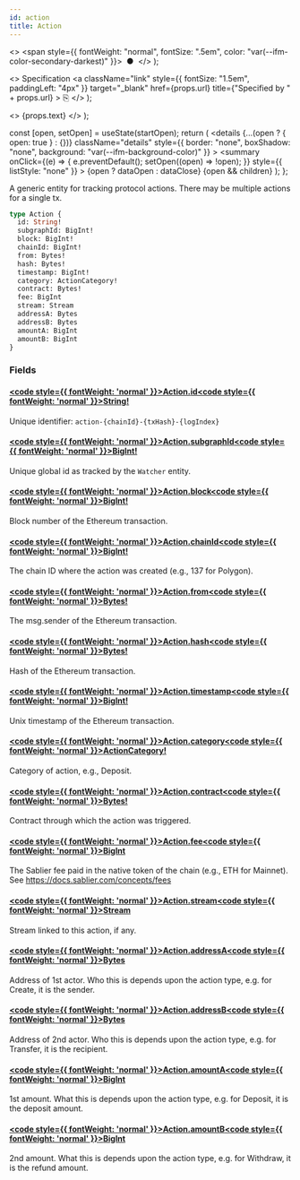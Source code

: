 ```yaml
---
id: action
title: Action
---
```


<head>
  <meta content="noindex" name="robots" />
  <meta charset="utf-8" />
</head>

  <>
    <span style={{ fontWeight: "normal", fontSize: ".5em", color: "var(--ifm-color-secondary-darkest)" }}>
      &nbsp;●&nbsp;
    </span>
  </>
);

  <>
    Specification
    <a
      className="link"
      style={{ fontSize: "1.5em", paddingLeft: "4px" }}
      target="_blank"
      href={props.url}
      title={"Specified by " + props.url}
    >
      ⎘
    </a>
  </>
);

  <>
    <span className={props.class}>{props.text}</span>
  </>
);


  const [open, setOpen] = useState(startOpen);
  return (
    <details
      {...(open ? { open: true } : {})}
      className="details"
      style={{ border: "none", boxShadow: "none", background: "var(--ifm-background-color)" }}
    >
      <summary
        onClick={(e) => {
          e.preventDefault();
          setOpen((open) => !open);
        }}
        style={{ listStyle: "none" }}
      >
        {open ? dataOpen : dataClose}
      </summary>
      {open && children}
    </details>
  );
};

A generic entity for tracking protocol actions. There may be multiple actions for a single tx.

```graphql
type Action {
  id: String!
  subgraphId: BigInt!
  block: BigInt!
  chainId: BigInt!
  from: Bytes!
  hash: Bytes!
  timestamp: BigInt!
  category: ActionCategory!
  contract: Bytes!
  fee: BigInt
  stream: Stream
  addressA: Bytes
  addressB: Bytes
  amountA: BigInt
  amountB: BigInt
}
```

### Fields

#### [<code style={{ fontWeight: 'normal' }}>Action.<b>id</b></code>](#)<Bullet />[<code style={{ fontWeight: 'normal' }}><b>String!</b></code>](/docs/api/flow/graphql/the-graph/scalars/string.mdx) <Badge class="badge badge--secondary badge--non_null" text="non-null"/> <Badge class="badge badge--secondary " text="scalar"/>

Unique identifier: `action-{chainId}-{txHash}-{logIndex}`

#### [<code style={{ fontWeight: 'normal' }}>Action.<b>subgraphId</b></code>](#)<Bullet />[<code style={{ fontWeight: 'normal' }}><b>BigInt!</b></code>](/docs/api/flow/graphql/the-graph/scalars/big-int.mdx) <Badge class="badge badge--secondary badge--non_null" text="non-null"/> <Badge class="badge badge--secondary " text="scalar"/>

Unique global id as tracked by the `Watcher` entity.

#### [<code style={{ fontWeight: 'normal' }}>Action.<b>block</b></code>](#)<Bullet />[<code style={{ fontWeight: 'normal' }}><b>BigInt!</b></code>](/docs/api/flow/graphql/the-graph/scalars/big-int.mdx) <Badge class="badge badge--secondary badge--non_null" text="non-null"/> <Badge class="badge badge--secondary " text="scalar"/>

Block number of the Ethereum transaction.

#### [<code style={{ fontWeight: 'normal' }}>Action.<b>chainId</b></code>](#)<Bullet />[<code style={{ fontWeight: 'normal' }}><b>BigInt!</b></code>](/docs/api/flow/graphql/the-graph/scalars/big-int.mdx) <Badge class="badge badge--secondary badge--non_null" text="non-null"/> <Badge class="badge badge--secondary " text="scalar"/>

The chain ID where the action was created (e.g., 137 for Polygon).

#### [<code style={{ fontWeight: 'normal' }}>Action.<b>from</b></code>](#)<Bullet />[<code style={{ fontWeight: 'normal' }}><b>Bytes!</b></code>](/docs/api/flow/graphql/the-graph/scalars/bytes.mdx) <Badge class="badge badge--secondary badge--non_null" text="non-null"/> <Badge class="badge badge--secondary " text="scalar"/>

The msg.sender of the Ethereum transaction.

#### [<code style={{ fontWeight: 'normal' }}>Action.<b>hash</b></code>](#)<Bullet />[<code style={{ fontWeight: 'normal' }}><b>Bytes!</b></code>](/docs/api/flow/graphql/the-graph/scalars/bytes.mdx) <Badge class="badge badge--secondary badge--non_null" text="non-null"/> <Badge class="badge badge--secondary " text="scalar"/>

Hash of the Ethereum transaction.

#### [<code style={{ fontWeight: 'normal' }}>Action.<b>timestamp</b></code>](#)<Bullet />[<code style={{ fontWeight: 'normal' }}><b>BigInt!</b></code>](/docs/api/flow/graphql/the-graph/scalars/big-int.mdx) <Badge class="badge badge--secondary badge--non_null" text="non-null"/> <Badge class="badge badge--secondary " text="scalar"/>

Unix timestamp of the Ethereum transaction.

#### [<code style={{ fontWeight: 'normal' }}>Action.<b>category</b></code>](#)<Bullet />[<code style={{ fontWeight: 'normal' }}><b>ActionCategory!</b></code>](/docs/api/flow/graphql/the-graph/enums/action-category.mdx) <Badge class="badge badge--secondary badge--non_null" text="non-null"/> <Badge class="badge badge--secondary " text="enum"/>

Category of action, e.g., Deposit.

#### [<code style={{ fontWeight: 'normal' }}>Action.<b>contract</b></code>](#)<Bullet />[<code style={{ fontWeight: 'normal' }}><b>Bytes!</b></code>](/docs/api/flow/graphql/the-graph/scalars/bytes.mdx) <Badge class="badge badge--secondary badge--non_null" text="non-null"/> <Badge class="badge badge--secondary " text="scalar"/>

Contract through which the action was triggered.

#### [<code style={{ fontWeight: 'normal' }}>Action.<b>fee</b></code>](#)<Bullet />[<code style={{ fontWeight: 'normal' }}><b>BigInt</b></code>](/docs/api/flow/graphql/the-graph/scalars/big-int.mdx) <Badge class="badge badge--secondary " text="scalar"/>

The Sablier fee paid in the native token of the chain (e.g., ETH for Mainnet).
See https://docs.sablier.com/concepts/fees

#### [<code style={{ fontWeight: 'normal' }}>Action.<b>stream</b></code>](#)<Bullet />[<code style={{ fontWeight: 'normal' }}><b>Stream</b></code>](/docs/api/flow/graphql/the-graph/objects/stream.mdx) <Badge class="badge badge--secondary " text="object"/>

Stream linked to this action, if any.

#### [<code style={{ fontWeight: 'normal' }}>Action.<b>addressA</b></code>](#)<Bullet />[<code style={{ fontWeight: 'normal' }}><b>Bytes</b></code>](/docs/api/flow/graphql/the-graph/scalars/bytes.mdx) <Badge class="badge badge--secondary " text="scalar"/>

Address of 1st actor. Who this is depends upon the action type, e.g. for Create, it is the sender.

#### [<code style={{ fontWeight: 'normal' }}>Action.<b>addressB</b></code>](#)<Bullet />[<code style={{ fontWeight: 'normal' }}><b>Bytes</b></code>](/docs/api/flow/graphql/the-graph/scalars/bytes.mdx) <Badge class="badge badge--secondary " text="scalar"/>

Address of 2nd actor. Who this is depends upon the action type, e.g. for Transfer, it is the recipient.

#### [<code style={{ fontWeight: 'normal' }}>Action.<b>amountA</b></code>](#)<Bullet />[<code style={{ fontWeight: 'normal' }}><b>BigInt</b></code>](/docs/api/flow/graphql/the-graph/scalars/big-int.mdx) <Badge class="badge badge--secondary " text="scalar"/>

1st amount. What this is depends upon the action type, e.g. for Deposit, it is the deposit amount.

#### [<code style={{ fontWeight: 'normal' }}>Action.<b>amountB</b></code>](#)<Bullet />[<code style={{ fontWeight: 'normal' }}><b>BigInt</b></code>](/docs/api/flow/graphql/the-graph/scalars/big-int.mdx) <Badge class="badge badge--secondary " text="scalar"/>

2nd amount. What this is depends upon the action type, e.g. for Withdraw, it is the refund amount.
